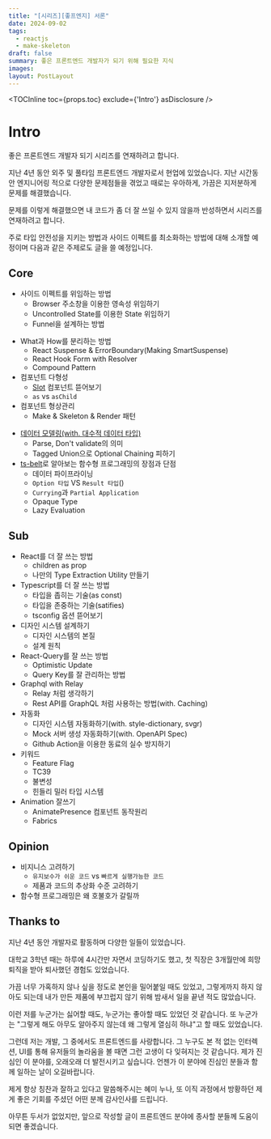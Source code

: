 ```yaml
---
title: "[시리즈][좋프엔지] 서론"
date: 2024-09-02
tags:
  - reactjs
  - make-skeleton
draft: false
summary: 좋은 프론트엔드 개발자가 되기 위해 필요한 지식
images: 
layout: PostLayout
---
```


<TOCInline toc={props.toc} exclude={'Intro'} asDisclosure />

# Intro

좋은 프론트엔드 개발자 되기 시리즈를 연재하려고 합니다.

지난 4년 동안  외주 및 풀타임 프론트엔드 개발자로서 현업에 있었습니다. 지난 시간동안 엔지니어링 적으로 다양한 문제점들을 겪었고 때로는 우아하게, 가끔은 지저분하게 문제를 해결했습니다. 

문제를 이렇게 해결했으면 내 코드가 좀 더 잘 쓰일 수 있지 않을까 반성하면서 시리즈를 연재하려고 합니다. 

주로 타입 안전성을 지키는 방법과 사이드 이펙트를 최소화하는 방법에 대해 소개할 예정이며 다음과 같은 주제로도 글을 쓸 예정입니다.

## Core

- 사이드 이펙트를 위임하는 방법
	- Browser 주소창을 이용한 영속성 위임하기
	- Uncontrolled State를 이용한 State 위임하기
	- Funnel을 설계하는 방법
* What과 How를 분리하는 방법
	* React Suspense & ErrorBoundary(Making SmartSuspense)
	* React Hook Form with Resolver
	* Compound Pattern
* 컴포넌트 다형성
	* [Slot](https://www.radix-ui.com/primitives/docs/utilities/slot) 컴포넌트 뜯어보기
	* `as` vs `asChild`
* 컴포넌트 형상관리
	- Make & Skeleton & Render 패턴
- [데이터 모델링(with. 대수적 데이터 타입)](https://eatchangmyeong.github.io/2022/12/04/parse-don-t-validate.html)
	- Parse, Don't validate의 의미
	- Tagged Union으로 Optional Chaining 피하기
- [ts-belt](https://mobily.github.io/ts-belt/)로 알아보는 함수형 프로그래밍의 장점과 단점
	- 데이터 파이프라이닝
	- `Option 타입` VS `Result 타입`()
	- `Currying`과 `Partial Application`
	- Opaque Type
	- Lazy Evaluation

## Sub

* React를 더 잘 쓰는 방법
	* children as prop
	* 나만의 Type Extraction Utility 만들기
* Typescript를 더 잘 쓰는 방법
	* 타입을 좁히는 기술(as const)
	* 타입을 존중하는 기술(satifies)
	* tsconfig 옵션 뜯어보기
* 디자인 시스템 설계하기
	* 디자인 시스템의 본질
	* 설계 원칙
* React-Query를 잘 쓰는 방법
	* Optimistic Update
	* Query Key를 잘 관리하는 방법
* Graphql with Relay
	* Relay 처럼 생각하기
	* Rest API를 GraphQL 처럼 사용하는 방법(with. Caching)
* 자동화
	* 디자인 시스템 자동화하기(with. style-dictionary, svgr)
	* Mock 서버 생성 자동화하기(with. OpenAPI Spec)
	* Github Action을 이용한 동료의 실수 방지하기
* 키워드
	* Feature Flag
	* TC39
	* 불변성
	* 힌들리 밀러 타입 시스템
* Animation 잘쓰기
	* AnimatePresence 컴포넌트 동작원리
	* Fabrics


## Opinion

* 비지니스 고려하기
	* `유지보수가 쉬운 코드` vs `빠르게 실행가능한 코드`
	* 제품과 코드의 추상화 수준 고려하기
* 함수형 프로그래밍은 왜 호불호가 갈릴까



## Thanks to

지난 4년 동안 개발자로 활동하며 다양한 일들이 있었습니다.

대학교 3학년 때는 하루에 4시간만 자면서 코딩하기도 했고, 첫 직장은 3개월만에 희망퇴직을 받아 퇴사했던 경험도 있었습니다.

가끔 너무 가혹하지 않나 싶을 정도로 본인을 밀어붙일 때도 있었고, 그렇게까지 하지 않아도 되는데 내가 만든 제품에 부끄럽지 않기 위해 밤새서 일을 끝낸 적도 많았습니다.

이런 저를 누군가는 싫어할 때도, 누군가는 좋아할 때도 있었던 것 같습니다. 또 누군가는 "그렇게 해도 아무도 알아주지 않는데 왜 그렇게 열심히 하냐"고 할 때도 있었습니다.

그런데 저는 개발, 그 중에서도 프론트엔드를 사랑합니다. 그 누구도 본 적 없는 인터렉션, UI를 통해 유저들의 놀라움을 볼 때면 그런 고생이 다 잊혀지는 것 같습니다. 제가 진심인 이 분야를, 오래오래 더 발전시키고 싶습니다. 언젠가 이 분야에 진심인 분들과 함께 일하는 날이 오길바랍니다.

제게 항상 칭찬과 잘하고 있다고 말씀해주시는 혜미 누나, 또 이직 과정에서 방황하던 제게 좋은 기회를 주셨던 어떤 분께 감사인사를 드립니다.

아무튼 두서가 없었지만, 앞으로 작성할 글이 프론트엔드 분야에 종사할 분들께 도움이 되면 좋겠습니다.



